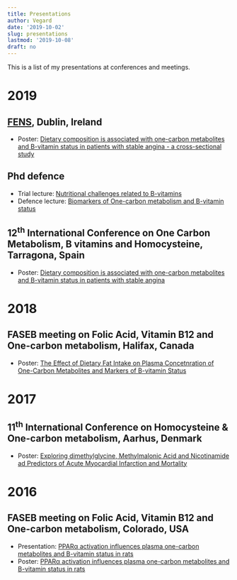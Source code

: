 ```yaml
---
title: Presentations
author: Vegard
date: '2019-10-02'
slug: presentations
lastmod: '2019-10-08'
draft: no
---
```


This is a list of my presentations at conferences and meetings. 

# 2019

## [FENS](http://www.fens2019.org/), Dublin, Ireland

- Poster: [Dietary composition is associated with one-carbon metabolites and B-vitamin status in patients with stable angina - a cross-sectional study](/contributions/posters/FENS2019.pdf)

## Phd defence

- Trial lecture: [Nutritional challenges related to  B-vitamins](/contributions/presentations/PhD_triallecture_04102019.pdf)
- Defence lecture: [Biomarkers of One-carbon metabolism and B-vitamin status](/contributions/presentations/PhD_defence_04102019.pdf)


## 12^th^ International Conference on One Carbon Metabolism, B vitamins and Homocysteine, Tarragona, Spain

- Poster: [Dietary composition is associated with one-carbon metabolites and B-vitamin status in patients with stable angina](/contributions/posters/Homocysteine2019.pdf)

# 2018

## FASEB meeting on Folic Acid, Vitamin B12 and One-carbon metabolism, Halifax, Canada

- Poster: [The Effect of Dietary Fat Intake on Plasma Concetnration of One-Carbon Metabolites and Markers of B-vitamin Status](/contributions/posters/FASEB2018.pdf)

# 2017

## 11^th^ International Conference on Homocysteine  & One-carbon metabolism, Aarhus, Denmark

- Poster: [Exploring dimethylglycine, Methylmalonic Acid and Nicotinamide ad Predictors of Acute Myocardial Infarction and Mortality](/contributions/posters/Homocysteine2017.pdf)

# 2016

## FASEB meeting on Folic Acid, Vitamin B12 and One-carbon metabolism, Colorado, USA

- Presentation: [PPAR&alpha; activation influences plasma one-carbon metabolites and B-vitamin status in rats](/contributions/presentations/FASEB2016.pdf)
- Poster: [PPAR&alpha; activation influences plasma one-carbon metabolites and B-vitamin status in rats](/contributions/posters/FASEB2016.pdf)